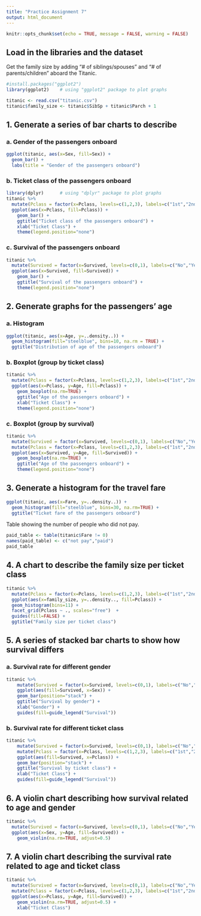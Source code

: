 ```yaml
---
title: "Practice Assignment 7"
output: html_document
---
```


```r
knitr::opts_chunk$set(echo = TRUE, message = FALSE, warning = FALSE)
```

## Load in the libraries and the dataset

Get the family size by adding "# of siblings/spouses" and "# of parents/children" aboard the Titanic.

```r
#install.packages("ggplot2")
library(ggplot2)    # using "ggplot2" package to plot graphs

titanic <- read.csv("titanic.csv")
titanic$family_size <- titanic$SibSp + titanic$Parch + 1
```

## 1. Generate a series of bar charts to describe

### a. Gender of the passengers onboard

```r
ggplot(titanic, aes(x=Sex, fill=Sex)) + 
  geom_bar() + 
  labs(title = "Gender of the passengers onboard")
```

### b. Ticket class of the passengers onboard

```r
library(dplyr)      # using "dplyr" package to plot graphs
titanic %>%
  mutate(Pclass = factor(x=Pclass, levels=c(1,2,3), labels=c("1st","2nd","3rd"))) %>%
  ggplot(aes(x=Pclass, fill=Pclass)) + 
    geom_bar() + 
    ggtitle("Ticket class of the passengers onboard") + 
    xlab("Ticket Class") +
    theme(legend.position="none")
```

### c. Survival of the passengers onboard

```r
titanic %>%
  mutate(Survived = factor(x=Survived, levels=c(0,1), labels=c("No","Yes"))) %>%
  ggplot(aes(x=Survived, fill=Survived)) + 
    geom_bar() + 
    ggtitle("Survival of the passengers onboard") + 
    theme(legend.position="none")
```

## 2. Generate graphs for the passengers' age

### a. Histogram 

```r
ggplot(titanic, aes(x=Age, y=..density..)) + 
  geom_histogram(fill="steelblue", bins=10, na.rm = TRUE) + 
  ggtitle("Distribution of age of the passengers onboard") 
```

### b. Boxplot (group by ticket class)

```r
titanic %>%
  mutate(Pclass = factor(x=Pclass, levels=c(1,2,3), labels=c("1st","2nd","3rd"))) %>%
  ggplot(aes(x=Pclass, y=Age, fill=Pclass)) + 
    geom_boxplot(na.rm=TRUE) + 
    ggtitle("Age of the passengers onboard") + 
    xlab("Ticket Class") + 
    theme(legend.position="none")
```

### c. Boxplot (group by survival)

```r
titanic %>%
  mutate(Survived = factor(x=Survived, levels=c(0,1), labels=c("No","Yes"))) %>%
  mutate(Pclass = factor(x=Pclass, levels=c(1,2,3), labels=c("1st","2nd","3rd"))) %>%
  ggplot(aes(x=Survived, y=Age, fill=Survived)) + 
    geom_boxplot(na.rm=TRUE) + 
    ggtitle("Age of the passengers onboard") + 
    theme(legend.position="none")
```

## 3. Generate a histogram for the travel fare

```r
ggplot(titanic, aes(x=Fare, y=..density..)) + 
  geom_histogram(fill="steelblue", bins=30, na.rm=TRUE) + 
  ggtitle("Ticket fare of the passengers onboard") 
```

Table showing the number of people who did not pay.

```r
paid_table <- table(titanic$Fare != 0)
names(paid_table) <- c("not pay","paid")
paid_table
```

## 4. A chart to describe the family size per ticket class

```r
titanic %>%
  mutate(Pclass = factor(x=Pclass, levels=c(1,2,3), labels=c("1st","2nd","3rd"))) %>%
  ggplot(aes(x=family_size, y=..density.., fill=Pclass)) +
  geom_histogram(bins=11) +
  facet_grid(Pclass ~ ., scales="free")  + 
  guides(fill=FALSE) +
  ggtitle("Family size per ticket class")
```

## 5. A series of stacked bar charts to show how survival differs

### a. Survival rate for different gender

```r
titanic %>%
    mutate(Survived = factor(x=Survived, levels=c(0,1), labels=c("No","Yes"))) %>%
    ggplot(aes(fill=Survived, x=Sex)) + 
    geom_bar(position="stack") +
    ggtitle("Survival by gender") + 
    xlab("Gender") + 
    guides(fill=guide_legend("Survival"))
```

### b. Survival rate for different ticket class

```r
titanic %>%
    mutate(Survived = factor(x=Survived, levels=c(0,1), labels=c("No","Yes"))) %>%
    mutate(Pclass = factor(x=Pclass, levels=c(1,2,3), labels=c("1st","2nd","3rd"))) %>%
    ggplot(aes(fill=Survived, x=Pclass)) + 
    geom_bar(position="stack") +
    ggtitle("Survival by ticket class") + 
    xlab("Ticket Class") + 
    guides(fill=guide_legend("Survival"))
```

## 6. A violin chart describing how survival related to age and gender 

```r
titanic %>%
  mutate(Survived = factor(x=Survived, levels=c(0,1), labels=c("No","Yes"))) %>%
  ggplot(aes(x=Sex, y=Age, fill=Survived)) + 
    geom_violin(na.rm=TRUE, adjust=0.5)
```

## 7. A violin chart describing the survival rate related to age and ticket class

```r
titanic %>%
  mutate(Survived = factor(x=Survived, levels=c(0,1), labels=c("No","Yes"))) %>%
  mutate(Pclass = factor(x=Pclass, levels=c(1,2,3), labels=c("1st","2nd","3rd"))) %>%
  ggplot(aes(x=Pclass, y=Age, fill=Survived)) + 
    geom_violin(na.rm=TRUE, adjust=0.5) + 
    xlab("Ticket Class")
```
